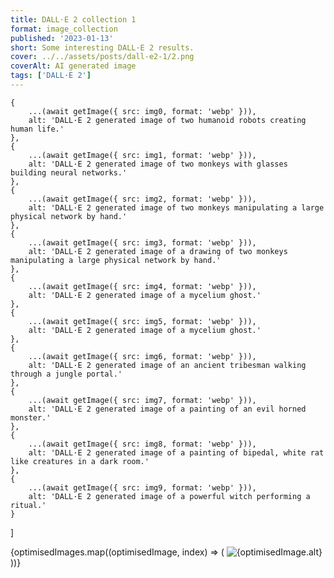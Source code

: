 ```yaml
---
title: DALL·E 2 collection 1
format: image_collection
published: '2023-01-13'
short: Some interesting DALL·E 2 results.
cover: ../../assets/posts/dall-e2-1/2.png
coverAlt: AI generated image
tags: ['DALL·E 2']
---
```



	{
		...(await getImage({ src: img0, format: 'webp' })),
		alt: 'DALL·E 2 generated image of two humanoid robots creating human life.'
	},
	{
		...(await getImage({ src: img1, format: 'webp' })),
		alt: 'DALL·E 2 generated image of two monkeys with glasses building neural networks.'
	},
	{
		...(await getImage({ src: img2, format: 'webp' })),
		alt: 'DALL·E 2 generated image of two monkeys manipulating a large physical network by hand.'
	},
	{
		...(await getImage({ src: img3, format: 'webp' })),
		alt: 'DALL·E 2 generated image of a drawing of two monkeys manipulating a large physical network by hand.'
	},
	{
		...(await getImage({ src: img4, format: 'webp' })),
		alt: 'DALL·E 2 generated image of a mycelium ghost.'
	},
	{
		...(await getImage({ src: img5, format: 'webp' })),
		alt: 'DALL·E 2 generated image of a mycelium ghost.'
	},
	{
		...(await getImage({ src: img6, format: 'webp' })),
		alt: 'DALL·E 2 generated image of an ancient tribesman walking through a jungle portal.'
	},
	{
		...(await getImage({ src: img7, format: 'webp' })),
		alt: 'DALL·E 2 generated image of a painting of an evil horned monster.'
	},
	{
		...(await getImage({ src: img8, format: 'webp' })),
		alt: 'DALL·E 2 generated image of a painting of bipedal, white rat like creatures in a dark room.'
	},
	{
		...(await getImage({ src: img9, format: 'webp' })),
		alt: 'DALL·E 2 generated image of a powerful witch performing a ritual.'
	}
]

<ImageGalleryWrapper>
	{optimisedImages.map((optimisedImage, index) => (
		<ImageGalleryButton index={index} client:load>
			<Image
				src={optimisedImage.rawOptions.src}
				alt={optimisedImage.alt}
				quality={100}
				densities={[1.5, 2, 3]}
				class="h-full w-full object-cover"
			/>
		</ImageGalleryButton>
	))}
</ImageGalleryWrapper>

<ImageGallery images={optimisedImages} client:load />
